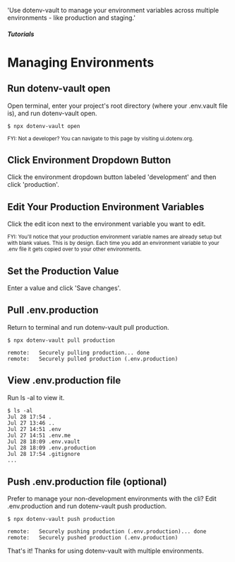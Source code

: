 
  'Use dotenv-vault to manage your environment variables across multiple environments - like production and staging.'

##### Tutorials
# Managing Environments

## Run dotenv-vault open

Open terminal, enter your project's root directory (where your .env.vault file is), and run dotenv-vault open.

```
$ npx dotenv-vault open
```

<ScreenshotBrowser url='/assets/img/cloudinary/Screen_Shot_2022-08-04_at_8.53.10_AM_cgkgkk.png' />

<small>FYI: Not a developer? You can navigate to this page by visiting ui.dotenv.org.</small>

## Click Environment Dropdown Button

Click the environment dropdown button labeled 'development' and then click 'production'.

<ScreenshotBrowser url='/assets/img/cloudinary/Screen_Shot_2022-08-04_at_8.53.16_AM_pukxin.png' />

## Edit Your Production Environment Variables

Click the edit icon next to the environment variable you want to edit.

<ScreenshotBrowser url='/assets/img/cloudinary/Screen_Shot_2022-08-04_at_9.01.21_AM_vcrkkd.png' />

<small>FYI: You'll notice that your production environment variable names are already setup but with blank values. This is by design. Each time you add an environment variable to your .env file it gets copied over to your other environments.</small>

## Set the Production Value

Enter a value and click 'Save changes'.

<ScreenshotBrowser url='/assets/img/cloudinary/Screen_Shot_2022-08-04_at_9.24.43_AM_hqarvz.png' />

## Pull .env.production

Return to terminal and run dotenv-vault pull production.

```
$ npx dotenv-vault pull production

remote:   Securely pulling production... done
remote:   Securely pulled production (.env.production)
```

## View .env.production file

Run ls -al to view it.

```
$ ls -al
Jul 28 17:54 .
Jul 27 13:46 ..
Jul 27 14:51 .env
Jul 27 14:51 .env.me
Jul 28 18:09 .env.vault
Jul 28 18:09 .env.production
Jul 28 17:54 .gitignore
...
```
<ScreenshotBrowser url='/assets/img/cloudinary/Screen_Shot_2022-08-04_at_9.44.05_AM_fqavup.png' />

## Push .env.production file (optional)

Prefer to manage your non-development environments with the cli? Edit .env.production and run dotenv-vault push production.

```
$ npx dotenv-vault push production

remote:   Securely pushing production (.env.production)... done
remote:   Securely pushed production (.env.production)
```
<ScreenshotBrowser url='/assets/img/cloudinary/push-production_gdegey.gif' />
<ScreenshotBrowser url='/assets/img/cloudinary/Screen_Shot_2022-08-04_at_10.11.25_AM_llgwx9.png' />

That's it! Thanks for using dotenv-vault with multiple environments.
